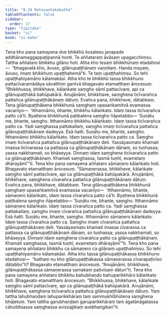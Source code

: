 ```yaml
---
title: "8.24 Matasantakakathā"
tableOfContents: false
sidebar:
  order: 17
type: "tipitaka"
basket: "vi"
book: "vi-maha"
---
```



<DynamicBreadcrumb />

<Division number="367" book="vi-maha" bookNo="3" page="419">

<Paragraph number="1707" book="vi-maha">
Tena kho pana samayena dve bhikkhū kosalesu janapade addhānamaggappaṭipannā honti. Te aññataraṃ āvāsaṃ upagacchiṃsu. Tattha aññataro bhikkhu gilāno hoti. Atha kho tesaṃ bhikkhūnaṃ etadahosi—  “bhagavatā kho, āvuso, gilānupaṭṭhānaṃ vaṇṇitaṃ. Handa mayaṃ, āvuso, imaṃ bhikkhuṃ upaṭṭhahemā”ti. Te taṃ upaṭṭhahiṃsu. So tehi upaṭṭhahiyamāno kālamakāsi. Atha kho te bhikkhū tassa bhikkhuno pattacīvaramādāya sāvatthiṃ gantvā bhagavato etamatthaṃ ārocesuṃ. “Bhikkhussa, bhikkhave, kālaṅkate saṃgho sāmī pattacīvare, api ca gilānupaṭṭhākā bahūpakārā. Anujānāmi, bhikkhave, saṃghena ticīvarañca pattañca gilānupaṭṭhākānaṃ dātuṃ. Evañca pana, bhikkhave, dātabbaṃ. Tena gilānupaṭṭhākena bhikkhunā saṃghaṃ upasaṅkamitvā evamassa vacanīyo—  ‘itthannāmo, bhante, bhikkhu kālaṅkato. Idaṃ tassa ticīvarañca patto cā’ti. Byattena bhikkhunā paṭibalena saṃgho ñāpetabbo—
</Paragraph>

<Paragraph number="1708" book="vi-maha">
‘Suṇātu me, bhante, saṃgho. Itthannāmo bhikkhu kālaṅkato. Idaṃ tassa ticīvarañca patto ca. Yadi saṃghassa pattakallaṃ, saṃgho imaṃ ticīvarañca pattañca gilānupaṭṭhākānaṃ dadeyya. Esā ñatti.
</Paragraph>

<Paragraph number="1709" book="vi-maha">
Suṇātu me, bhante, saṃgho. Itthannāmo bhikkhu kālaṅkato. Idaṃ tassa ticīvarañca patto ca. Saṃgho imaṃ ticīvarañca pattañca gilānupaṭṭhākānaṃ deti. Yassāyasmato khamati imassa ticīvarassa ca pattassa ca gilānupaṭṭhākānaṃ dānaṃ, so tuṇhassa; yassa nakkhamati, so bhāseyya.
</Paragraph>

<Paragraph number="1710" book="vi-maha">
Dinnaṃ idaṃ saṃghena ticīvarañca patto ca gilānupaṭṭhākānaṃ. Khamati saṃghassa, tasmā tuṇhī, evametaṃ dhārayāmī’”ti.
</Paragraph>

</Division>
<Division number="368" book="vi-maha" bookNo="3" page="420">

<Paragraph number="1711" book="vi-maha">
Tena kho pana samayena aññataro sāmaṇero kālaṅkato hoti. Bhagavato etamatthaṃ ārocesuṃ. “Sāmaṇerassa, bhikkhave, kālaṅkate saṃgho sāmī pattacīvare, api ca gilānupaṭṭhākā bahūpakārā. Anujānāmi, bhikkhave, saṃghena cīvarañca pattañca gilānupaṭṭhākānaṃ dātuṃ. Evañca pana, bhikkhave, dātabbaṃ. Tena gilānupaṭṭhākena bhikkhunā saṃghaṃ upasaṅkamitvā evamassa vacanīyo—  ‘itthannāmo, bhante, sāmaṇero kālaṅkato, idaṃ tassa cīvarañca patto cā’ti. Byattena bhikkhunā paṭibalena saṃgho ñāpetabbo—
</Paragraph>

<Paragraph number="1712" book="vi-maha">
‘Suṇātu me, bhante, saṃgho. Itthannāmo sāmaṇero kālaṅkato. Idaṃ tassa cīvarañca patto ca. Yadi saṃghassa pattakallaṃ, saṃgho imaṃ cīvarañca pattañca gilānupaṭṭhākānaṃ dadeyya. Esā ñatti.
</Paragraph>

<Paragraph number="1713" book="vi-maha">
Suṇātu me, bhante, saṃgho. Itthannāmo sāmaṇero kālaṅkato. Idaṃ tassa cīvarañca patto ca. Saṃgho imaṃ cīvarañca pattañca gilānupaṭṭhākānaṃ deti. Yassāyasmato khamati imassa cīvarassa ca pattassa ca gilānupaṭṭhākānaṃ dānaṃ, so tuṇhassa; yassa nakkhamati, so bhāseyya.
</Paragraph>

<Paragraph number="1714" book="vi-maha">
Dinnaṃ idaṃ saṃghena cīvarañca patto ca gilānupaṭṭhākānaṃ. Khamati saṃghassa, tasmā tuṇhī, evametaṃ dhārayāmī’”ti.
</Paragraph>

</Division>
<Division number="369" book="vi-maha" bookNo="3" page="420">

<Paragraph number="1715" book="vi-maha">
Tena kho pana samayena aññataro bhikkhu ca sāmaṇero ca gilānaṃ upaṭṭhahiṃsu. So tehi upaṭṭhahiyamāno kālamakāsi. Atha kho tassa gilānupaṭṭhākassa bhikkhuno etadahosi—  “kathaṃ nu kho gilānupaṭṭhākassa sāmaṇerassa cīvarapaṭivīso dātabbo”ti? Bhagavato etamatthaṃ ārocesuṃ. “Anujānāmi, bhikkhave, gilānupaṭṭhākassa sāmaṇerassa samakaṃ paṭivīsaṃ dātun”ti.
</Paragraph>

<Paragraph number="1716" book="vi-maha">
Tena kho pana samayena aññataro bhikkhu bahubhaṇḍo bahuparikkhāro kālaṅkato hoti. Bhagavato etamatthaṃ ārocesuṃ. “Bhikkhussa, bhikkhave, kālaṅkate saṃgho sāmī pattacīvare, api ca gilānupaṭṭhākā bahūpakārā. Anujānāmi, bhikkhave, saṃghena ticīvarañca pattañca gilānupaṭṭhākānaṃ dātuṃ. Yaṃ tattha lahubhaṇḍaṃ lahuparikkhāraṃ taṃ sammukhībhūtena saṃghena bhājetuṃ. Yaṃ tattha garubhaṇḍaṃ garuparikkhāraṃ taṃ āgatānāgatassa cātuddisassa saṃghassa avissajjikaṃ avebhaṅgikan”ti.
</Paragraph>
</Division>